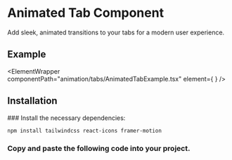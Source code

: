 


# Animated Tab Component

Add sleek, animated transitions to your tabs for a modern user experience.

## Example

<ElementWrapper
  componentPath="animation/tabs/AnimatedTabExample.tsx"
  element={
    <ElementPreviewWrapper>
      <AnimatedTabExample />
    </ElementPreviewWrapper>
  }
/>

## Installation

<Steps>
### Install the necessary dependencies:

```bash copy
npm install tailwindcss react-icons framer-motion
```

### Copy and paste the following code into your project.

<CodeWrapper codePath="animation/tabs/AnimatedTab.tsx" />

</Steps>
